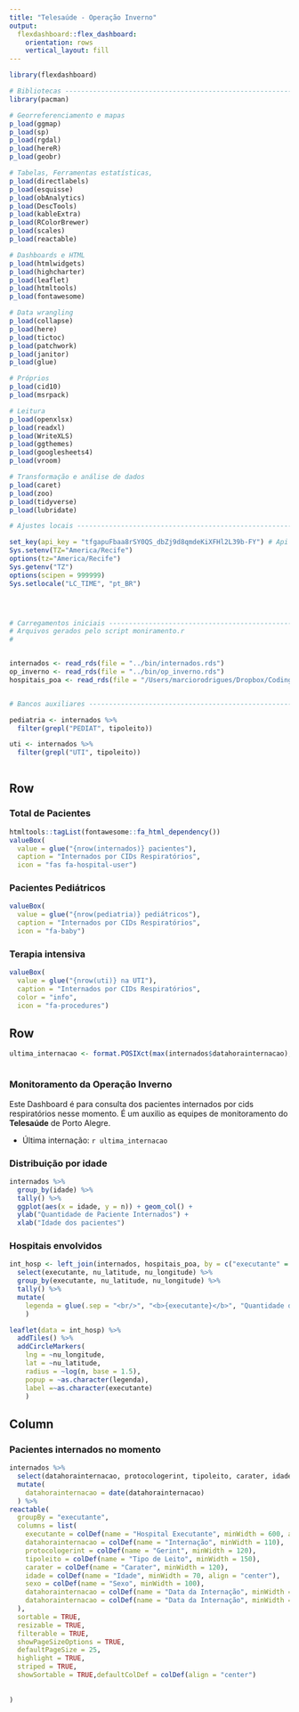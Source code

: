 ```yaml
---
title: "Telesaúde - Operação Inverno"
output: 
  flexdashboard::flex_dashboard:
    orientation: rows
    vertical_layout: fill
---
```


```r
library(flexdashboard)

# Bibliotecas -------------------------------------------------------------
library(pacman)

# Georreferenciamento e mapas
p_load(ggmap)
p_load(sp)
p_load(rgdal)
p_load(hereR)
p_load(geobr)

# Tabelas, Ferramentas estatísticas,
p_load(directlabels)
p_load(esquisse)
p_load(obAnalytics)
p_load(DescTools)
p_load(kableExtra)
p_load(RColorBrewer)
p_load(scales)
p_load(reactable)

# Dashboards e HTML
p_load(htmlwidgets)
p_load(highcharter)
p_load(leaflet)
p_load(htmltools)
p_load(fontawesome)

# Data wrangling
p_load(collapse)
p_load(here)
p_load(tictoc)
p_load(patchwork)
p_load(janitor)
p_load(glue)

# Próprios
p_load(cid10)
p_load(msrpack)

# Leitura
p_load(openxlsx)
p_load(readxl)
p_load(WriteXLS)
p_load(ggthemes)
p_load(googlesheets4)
p_load(vroom)

# Transformação e análise de dados
p_load(caret)
p_load(zoo)
p_load(tidyverse)
p_load(lubridate)

# Ajustes locais ----------------------------------------------------------

set_key(api_key = "tfgapuFbaa8rSY0QS_dbZj9d8qmdeKiXFHl2L39b-FY") # Api HERE
Sys.setenv(TZ="America/Recife")
options(tz="America/Recife")
Sys.getenv("TZ")
options(scipen = 999999)
Sys.setlocale("LC_TIME", "pt_BR")




# Carregamentos iniciais --------------------------------------------------
# Arquivos gerados pelo script moniramento.r
# 


internados <- read_rds(file = "../bin/internados.rds")
op_inverno <- read_rds(file = "../bin/op_inverno.rds")
hospitais_poa <- read_rds(file = "/Users/marciorodrigues/Dropbox/Coding/R/data/cnes/bin/hospitais_poa.rds")


# Bancos auxiliares ------------------------------------------------------

pediatria <- internados %>% 
  filter(grepl("PEDIAT", tipoleito))

uti <- internados %>% 
  filter(grepl("UTI", tipoleito))



```


Row
-----------------------------------------------------------------------

### Total de Pacientes

```r
htmltools::tagList(fontawesome::fa_html_dependency())
valueBox(
  value = glue("{nrow(internados)} pacientes"), 
  caption = "Internados por CIDs Respiratórios",
  icon = "fas fa-hospital-user")


```

### Pacientes Pediátricos

```r



valueBox(
  value = glue("{nrow(pediatria)} pediátricos"), 
  caption = "Internados por CIDs Respiratórios",
  icon = "fa-baby")


```


### Terapia intensiva

```r



valueBox(
  value = glue("{nrow(uti)} na UTI"), 
  caption = "Internados por CIDs Respiratórios", 
  color = "info",
  icon = "fa-procedures")


```


Row
-----------------------------------------------------------------------

```r

ultima_internacao <- format.POSIXct(max(internados$datahorainternacao), "%A, %d de %B de %Y, as %H:%M:%Sh")



```


### Monitoramento da Operação Inverno

Este Dashboard é para consulta dos pacientes internados por cids respiratórios nesse momento. É um auxilio as equipes de monitoramento do **Telesaúde** de Porto Alegre.

* Última internação: `r ultima_internacao`




### Distribuição por idade

```r
internados %>% 
  group_by(idade) %>% 
  tally() %>% 
  ggplot(aes(x = idade, y = n)) + geom_col() +
  ylab("Quantidade de Paciente Internados") + 
  xlab("Idade dos pacientes")
```


### Hospitais envolvidos

```r

int_hosp <- left_join(internados, hospitais_poa, by = c("executante" = "no_fantasia")) %>% 
  select(executante, nu_latitude, nu_longitude) %>% 
  group_by(executante, nu_latitude, nu_longitude) %>% 
  tally() %>% 
  mutate(
    legenda = glue(.sep = "<br/>", "<b>{executante}</b>", "Quantidade de pacientes: {n} <br/>")
    )

leaflet(data = int_hosp) %>% 
  addTiles() %>% 
  addCircleMarkers(
    lng = ~nu_longitude, 
    lat = ~nu_latitude, 
    radius = ~log(n, base = 1.5), 
    popup = ~as.character(legenda),
    label =~as.character(executante) 
    ) 


```

Column {data-width=350}
-----------------------------------------------------------------------

### Pacientes internados no momento

```r


internados %>% 
  select(datahorainternacao, protocologerint, tipoleito, carater, idade, sexo, executante) %>% 
  mutate(
    datahorainternacao = date(datahorainternacao)
  ) %>% 
reactable(
  groupBy = "executante", 
  columns = list(
    executante = colDef(name = "Hospital Executante", minWidth = 600, align = "left"),
    datahorainternacao = colDef(name = "Internação", minWidth = 110),
    protocologerint = colDef(name = "Gerint", minWidth = 120),
    tipoleito = colDef(name = "Tipo de Leito", minWidth = 150),
    carater = colDef(name = "Carater", minWidth = 120),
    idade = colDef(name = "Idade", minWidth = 70, align = "center"),
    sexo = colDef(name = "Sexo", minWidth = 100),
    datahorainternacao = colDef(name = "Data da Internação", minWidth = 100),
    datahorainternacao = colDef(name = "Data da Internação", minWidth = 100)
  ), 
  sortable = TRUE, 
  resizable = TRUE, 
  filterable = TRUE, 
  showPageSizeOptions = TRUE, 
  defaultPageSize = 25, 
  highlight = TRUE,
  striped = TRUE, 
  showSortable = TRUE,defaultColDef = colDef(align = "center")
  
  
)

```

